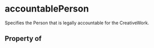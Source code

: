 # accountablePerson

Specifies the Person that is legally accountable for the CreativeWork.

## Property of



